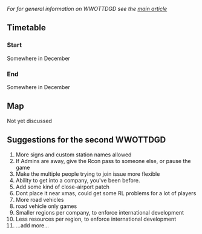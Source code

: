 ''For for general information on WWOTTDGD see the [[en/Archive/Community/World Wide OpenTTD Game Day|main article]]''
==Timetable==

===Start===
Somewhere in December
===End===
Somewhere in December
==Map==
Not yet discussed

==Suggestions for the second WWOTTDGD==
#More signs and custom station names allowed 
#If Admins are away, give the Rcon pass to someone else, or pause the game 
#Make the multiple people trying to join issue more flexible
#Ability to get into a company, you've been before.
#Add some kind of close-airport patch
#Dont place it near xmas, could get some RL problems for a lot of players
#More road vehicles
#road vehicle only games
#Smaller regions per company, to enforce international development
#Less resources per region, to enforce international development
#...add more...